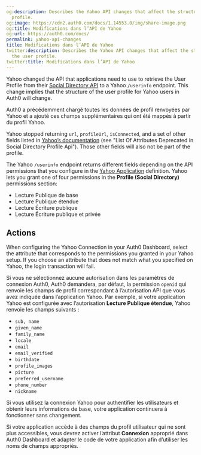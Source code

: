 ```yaml
---
og:description: Describes the Yahoo API changes that affect the structure of the user
  profile.
og:image: https://cdn2.auth0.com/docs/1.14553.0/img/share-image.png
og:title: Modifications dans l’API de Yahoo
og:url: https://auth0.com/docs/
permalink: yahoo-api-changes
title: Modifications dans l’API de Yahoo
twitter:description: Describes the Yahoo API changes that affect the structure of
  the user profile.
twitter:title: Modifications dans l’API de Yahoo
---
```


Yahoo changed the API that applications need to use to retrieve the User Profile from their [Social Directory API](https://developer.yahoo.com/oauth/social-directory-eol/) to a Yahoo `/userinfo` endpoint. This change implies that the structure of the user profile for Yahoo users in Auth0 will change.

Auth0 a précédemment chargé toutes les données de profil renvoyées par Yahoo et a ajouté ces champs supplémentaires qui ont été mappés à partir du profil Yahoo.

Yahoo stopped returning `url`, `profileUrl`, `isConnected`, and a set of other fields listed in [Yahoo’s documentation](https://developer.yahoo.com/oauth/social-directory-eol/) (see "List Of Attributes Deprecated in Social Directory Profile Api"). Those other fields will also not be part of the profile.

The Yahoo `/userinfo` endpoint returns different fields depending on the API permissions that you configure in the [Yahoo Application](https://developer.yahoo.com/apps/) definition. Yahoo lets you grant one of four permissions in the **Profile (Social Directory)** permissions section:

* Lecture Publique de base
* Lecture Publique étendue
* Lecture Écriture publique
* Lecture Écriture publique et privée

## Actions

When configuring the Yahoo Connection in your <Tooltip tip="Auth0 Dashboard: Auth0's main product to configure your services." cta="View Glossary" href="/docs/glossary?term=Auth0+Dashboard">Auth0 Dashboard</Tooltip>, select the attribute that corresponds to the permissions you granted in your Yahoo setup. If you choose an attribute that does not match what you specified on Yahoo, the login transaction will fail.

Si vous ne sélectionnez aucune autorisation dans les paramètres de connexion Auth0, Auth0 demandera, par défaut, la permission `openid` qui renvoie les champs de profil correspondant à l’autorisation API que vous avez indiquée dans l’application Yahoo. Par exemple, si votre application Yahoo est configurée avec l’autorisation **Lecture Publique étendue**, Yahoo renvoie les champs suivants :

* `sub, name`
* `given_name`
* `family_name`
* `locale`
* `email`
* `email_verified`
* `birthdate`
* `profile_images`
* `picture`
* `preferred_username`
* `phone_number`
* `nickname`

Si vous utilisez la connexion Yahoo pour authentifier les utilisateurs et obtenir leurs informations de base, votre application continuera à fonctionner sans changement.

Si votre application accède à des champs du profil utilisateur qui ne sont plus accessibles, vous devrez activer l’attribut **Connexion** approprié dans Auth0 Dashboard et adapter le code de votre application afin d’utiliser les noms de champs appropriés.
